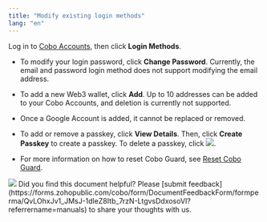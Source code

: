 ```yaml
---
title: "Modify existing login methods"
lang: "en"
---
```


Log in to [Cobo Accounts](https://accounts.cobo.com/), then click **Login Methods**.

- To modify your login password, click **Change Password**. Currently, the email and password login method does not support modifying the email address.
- To add a new Web3 wallet, click **Add**. Up to 10 addresses can be added to your Cobo Accounts, and deletion is currently not supported.
- Once a Google Account is added, it cannot be replaced or removed.
- To add or remove a passkey, click **View Details**. Then, click **Create Passkey** to create a passkey. To delete a passkey, click <img src="/en/images/cobo-accounts/pBtfB_6WRBfwcEIz1gcplIN-kdZwzvFRhfhX0ag-rpb4FFQYvbhSsA8aFmSBG8b61_6-9vZu9SulRIhPawPZxmND_Y_lZdhevEcEPP_YCg68wjAVtPGATgnY3D6Md3xwI_8Q5c2llDRxaSobBBXyag8-20240419115040600.svg" className="icon"/>.

- For more information on how to reset Cobo Guard, see [Reset Cobo Guard](/en/accounts/reset-cobo-guard).

<img src="/en/images/cobo-accounts/clzUvqDr6IpC2ze6GjLjE7Z4my3ThG_jArWH5P7DEpkTlgLJu1TGKpdHcADQ6F5STqBPNphKHMBooGmjF79yTHwHBEkdFwdTARM-GgWnxojo9uazKMRdF7ZXi4FIXue8rwudLT0I-PmqvqA7Ndt67I8-20240419115040639.svg" className="screenshot_full_screen"/>
<Tip>Did you find this document helpful? Please [submit feedback](https://forms.zohopublic.com/cobo/form/DocumentFeedbackForm/formperma/QvLOhxJv1_JMsJ-1dleZ8Itb_7rzN-LtgvsDdxosoVI?referrername=manuals) to share your thoughts with us.</Tip>